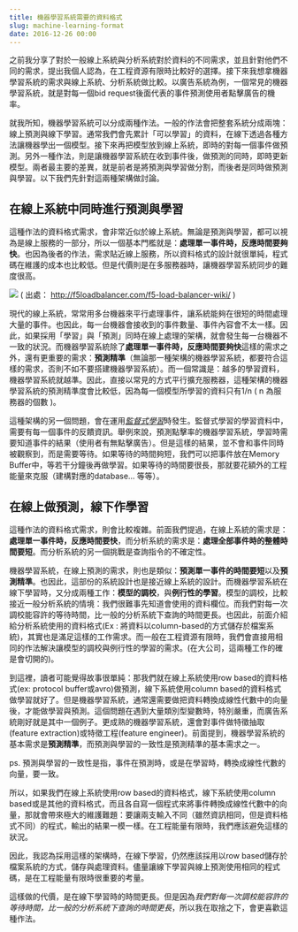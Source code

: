 ```yaml
---
title: 機器學習系統需要的資料格式
slug: machine-learning-format
date: 2016-12-26 00:00
---
```


之前我分享了對於一般線上系統與分析系統對於資料的不同需求，並且針對他們不同的需求，提出我個人認為，在工程資源有限時比較好的選擇。接下來我想拿機器學習系統的需求與線上系統、分析系統做比較。以廣告系統為例，一個常見的機器學習系統，就是對每一個bid request後面代表的事件預測使用者點擊廣告的機率。

就我所知，機器學習系統可以分成兩種作法。一般的作法會把整套系統分成兩塊：線上預測與線下學習。通常我們會先累計「可以學習」的資料，在線下透過各種方法讓機器學出一個模型。接下來再把模型放到線上系統，即時的對每一個事件做預測。另外一種作法，則是讓機器學習系統在收到事件後，做預測的同時，即時更新模型。兩者最主要的差異，就是前者是將預測與學習做分割，而後者是同時做預測與學習。以下我們先針對這兩種架構做討論。

## 在線上系統中同時進行預測與學習

這種作法的資料格式需求，會非常近似於線上系統。無論是預測與學習，都可以視為是線上服務的一部分，所以一個基本門檻就是：**處理單一事件時，反應時間要夠快**。也因為後者的作法，需求貼近線上服務，所以資料格式的設計就很單純，程式碼在維護的成本也比較低。但是代價則是在多服務器時，讓機器學習系統同步的難度很高。

![](http://i.imgur.com/t80VPxS.jpg) 
( 出處： <http://f5loadbalancer.com/f5-load-balancer-wiki/> )

現代的線上系統，常常用多台機器來平行處理事件，讓系統能夠在很短的時間處理大量的事件。也因此，每一台機器會接收到的事件數量、事件內容會不太一樣。因此，如果採用「學習」與「預測」同時在線上處理的架構，就會發生每一台機器不一致的狀況。而機器學習系統除了**處理單一事件時，反應時間要夠快**這樣的需求之外，還有更重要的需求：**預測精準**（無論那一種架構的機器學習系統，都要符合這樣的需求，否則不如不要搭建機器學習系統）。而一個常識是：越多的學習資料，機器學習系統就越準。因此，直接以常見的方式平行擴充服務器，這種架構的機器學習系統的預測精準度會比較低，因為每一個模型所學習的資料只有1/n ( n 為服務器的個數 )。

這種架構的另一個問題，會在運用*[監督式學習](https://en.wikipedia.org/wiki/Supervised_learning)*時發生。監督式學習的學習資料中，需要有每一個事件的反饋資訊。舉例來說，預測點擊率的機器學習系統，學習時需要知道事件的結果（使用者有無點擊廣告）。但是這樣的結果，並不會和事件同時被觀察到，而是需要等待。如果等待的時間夠短，我們可以把事件放在Memory Buffer中，等若干分鐘後再做學習。如果等待的時間要很長，那就要花額外的工程能量來克服（建構對應的database... 等等）。

## 在線上做預測，線下作學習

這種作法的資料格式需求，則會比較複雜。前面我們提過，在線上系統的需求是：**處理單一事件時，反應時間要快**，而分析系統的需求是：**處理全部事件時的整體時間要短**。而分析系統的另一個挑戰是查詢指令的不確定性。

機器學習系統，在線上預測的需求，則也是類似：**預測單一事件的時間要短**以及**預測精準**。也因此，這部份的系統設計也是接近線上系統的設計。而機器學習系統在線下學習時，又分成兩種工作：**模型的調校**，與**例行性的學習**。模型的調校，比較接近一般分析系統的情境：我們很難事先知道會使用的資料欄位。而我們對每一次調校能容許的等待時間，比一般的分析系統下查詢的時間更長。也因此，前面介紹給分析系統使用的資料格式(Ex : 將資料以column-based的方式儲存於檔案系統)，其實也是滿足這樣的工作需求。而一般在工程資源有限時，我們會直接用相同的作法解決讓模型的調校與例行性的學習的需求。(在大公司，這兩種工作的確是會切開的)。

到這裡，讀者可能覺得故事很單純：那我們就在線上系統使用row based的資料格式(ex: protocol buffer或avro)做預測，線下系統使用column based的資料格式做學習就好了。但是機器學習系統，通常還需要做把資料轉換成線性代數中的向量後，才能做學習與預測。這個問題在遇到大量類別型變數時，特別嚴重，而廣告系統剛好就是其中一個例子。更成熟的機器學習系統，還會對事件做特徵抽取(feature extraction)或特徵工程(feature engineer)。前面提到，機器學習系統的基本需求是**預測精準**，而預測與學習的一致性是預測精準的基本需求之一。

ps. 預測與學習的一致性是指，事件在預測時，或是在學習時，轉換成線性代數的向量，要一致。

所以，如果我們在線上系統使用row based的資料格式，線下系統使用column based或是其他的資料格式，而且各自寫一個程式來將事件轉換成線性代數中的向量，那就會帶來極大的維護難題：要讓兩支輸入不同（雖然資訊相同，但是資料格式不同）的程式，輸出的結果一模一樣。在工程能量有限時，我們應該避免這樣的狀況。

因此，我認為採用這樣的架構時，在線下學習，仍然應該採用以row based儲存於檔案系統的方式，儲存與處理資料。儘量讓線下學習與線上預測使用相同的程式碼，是在工程能量有限時很重要的考量。

這樣做的代價，是在線下學習時的時間更長。但是因為*我們對每一次調校能容許的等待時間，比一般的分析系統下查詢的時間更長*，所以我在取捨之下，會更喜歡這種作法。





